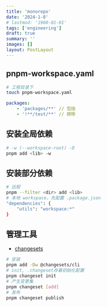 ```yaml
---
title: 'monorepo'
date: '2024-1-8'
# lastmod: '1900-01-01'
tags: ['engineering']
draft: true
summary: ''
images: []
layout: PostLayout
---
```


## pnpm-workspace.yaml
```sh
# 工程目录下
touch pnpm-workspace.yaml
```
```yaml:pnpm-workspace.yaml
packages:
    - 'packages/**' // 包括
    - '!**/test/**' // 排除
```

## 安装全局依赖

```sh
# -w (--workspace-root) -D
pnpm add <lib> -w
```

## 安装部分依赖
```sh
# 远程
pnpm --filter <dir> add <lib>
# 本地 workspace，先配置 .package.json
"dependencies": {
    "utils": "workspace:*"
}
```

## 管理工具

- [changesets](https://pnpm.io/zh/8.x/workspaces#%E5%8F%91%E5%B8%83%E5%B7%A5%E4%BD%9C%E6%B5%81)

```sh
# 安装
pnpm add -Dw @changesets/cli
# init, .changeset存着初始化配置
pnpm changeset init
# 产生变更集
pnpm changeset [add]
# 发布
pnpm changeset publish
```

